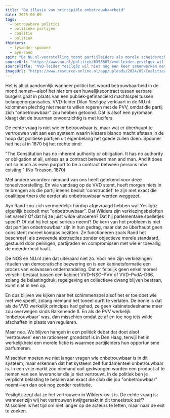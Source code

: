 ```yaml
---
title: "De illusie van principiële onbetrouwbaarheid"
date: 2025-06-09
tags:
  - betrouwbare politici
  - politieke partijen
  - coalitie
  - politiek
thinkers:
  - lysander-spooner
  - ayn-rand
spin: "De NU.nl-voorstelling toont partijleiders als morele scheidsrechters in plaats van toneelspelers in een machtsspel zonder script. “Betrouwbaarheid” wordt opgevoerd als diep principe, terwijl het slechts een stijlfiguur blijkt binnen de coalitiekunst."
sourceUrl: "https://www.nu.nl/politiek/6358607/vvd-leider-yesilgoz-wil-niet-nog-een-keer-samenwerken-met-onbetrouwbare-pvv.html"
sourceTitle: "VVD-leider Yesilgöz wil niet nog een keer samenwerken met 'onbetrouwbare' PVV"
imageUrl: "https://www.resource-online.nl/app/uploads/2024/05/Coalitieakkoord-ANP-498613155-scaled.jpg"
---
```


Het is altijd aandoenlijk wanneer politici het woord betrouwbaarheid in de mond nemen—alsof het hier om een huwelijkscontract tussen eerbare burgers gaat in plaats van een publiek-gefinancierd machtsspel tussen belangenorganisaties. VVD-leider Dilan Yesilgöz verklaart in de NU.nl-kolommen plechtig niet meer te willen regeren met de PVV, omdat die partij zich "onbetrouwbaar" zou hebben getoond. Dat is alsof een pyromaan klaagt dat de buurman onvoorzichtig is met lucifers.

De echte vraag is niet wie er betrouwbaar is, maar wat er überhaupt te vertrouwen valt aan een systeem waarin kiezers blanco macht afstaan in de hoop dat politieke partijen uit eigenbelang het goede zullen doen. Spooner had het al in 1870 bij het rechte eind:

"The Constitution has no inherent authority or obligation. It has no authority or obligation at all, unless as a contract between man and man. And it does not so much as even purport to be a contract between persons now existing." (No Treason, 1870)

Met andere woorden: niemand van ons heeft getekend voor deze toneelvoorstelling. En wie vandaag op de VVD stemt, heeft morgen niets in te brengen als die partij ineens besluit 'constructief' te zijn met exact die coalitiepartners die eerder als onbetrouwbaar werden weggezet.

Ayn Rand zou zich vermoedelijk hardop afgevraagd hebben wat Yesilgöz eigenlijk bedoelt met "onbetrouwbaar". Dat Wilders zijn verkiezingsbeloften liet varen? Of dat hij ze juist wilde uitvoeren? Dat hij parlementaire spelletjes speelt? Of dat hij het spel serieus neemt? De kern van het probleem is niet dat partijen onbetrouwbaar zijn in hun gedrag, maar dat ze überhaupt geen consistent moreel kompas bezitten. Ze functioneren zoals Rand het beschreef: als zwevende abstracties zonder objectieve morele standaard, gestuurd door peilingen, partijraden en compromissen met wie er toevallig de meerderheid haalt.

De NOS en NU.nl zien dat uiteraard niet zo. Voor hen zijn verkiezingen rituelen van democratische bezwering en is een kabinetsformatie een proces van volwassen onderhandeling. Dat er feitelijk geen enkel moreel verschil bestaat tussen een kabinet VVD–NSC–PVV of VVD–PvdA–D66, zolang de belastingdruk, regelgeving en collectieve dwang blijven bestaan, komt niet in hen op.

En dus blijven we kijken naar het schimmenspel alsof het er toe doet wie met wie speelt, zolang niemand het toneel durft te verlaten. De ironie is dat als de VVD werkelijk principes had gehad, ze geen kabinetsdeelname meer zou overwegen sinds Balkenende II. En als de PVV werkelijk 'onbetrouwbaar' was, dan misschien omdat ze af en toe nog iets wilde afschaffen in plaats van reguleren.

Maar nee. We blijven hangen in een politiek debat dat doet alsof 'vertrouwen' een te rationeren grondstof is in Den Haag, terwijl het in werkelijkheid een morele fictie is waarmee partijleiders hun opportunisme parfumeren.

Misschien moeten we niet langer vragen wie onbetrouwbaar is in dit systeem, maar erkennen dat het systeem zelf fundamenteel onbetrouwbaar is. In een vrije markt zou niemand ooit gedwongen worden een product af te nemen van een leverancier die je niet vertrouwt. In de politiek ben je verplicht belasting te betalen aan exact die club die jou "onbetrouwbaar" noemt—en dan ook nog zonder restitutie.

Yesilgöz zegt dat ze het vertrouwen in Wilders kwijt is. De echte vraag is: wanneer zijn wij het vertrouwen kwijtgeraakt in dit toneelstuk zelf? Misschien is het tijd om niet langer op de acteurs te letten, maar naar de exit te zoeken. 